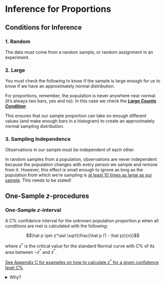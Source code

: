 # Inference for Proportions

## Conditions for Inference

### 1. Random {.unlisted .unnumbered}

The data must come from a random sample, or random assignment in an experiment.

### 2. Large {.unlisted .unnumbered}

You must check the following to know if the sample is large enough for us to know if we have an approximately normal distribution.

For proportions, remember, the population is never anywhere near normal (it’s always two bars, yes and no).  In this case we check the [***Large Counts Condition***](#large-counts-cond).

This ensures that our sample proportion can take on enough different values (and make enough bars in a histogram) to create an approximately normal sampling distribution.  

### 3. Sampling Independence {.unlisted .unnumbered}

Observations in our sample must be independent of each other.

In random samples from a population, observations are never independent because the population changes with every person we sample and remove from it.  However, this effect is small enough to ignore as long as the population from which we’re sampling is [at least 10 times as large as our sample](#ten-per-cond).  This needs to be stated!

## One-Sample $z$-procedures

### One-Sample $z$-interval

::: {.callout-note title="One-Sample $z$-interval"}
A $C$\% confidence interval for the unknown population proportion $p$ when all conditions are met is calculated with the following: 

$$\hat p \pm z^\ast \sqrt{\frac{\hat p (1 - \hat p)}{n}}$$

where $z^\ast$ is the critical value for the standard Normal curve with $C$\% of its area between $-z^\ast$ and $z^\ast$. 

[See Appendix C for examples on how to calculate $z^\ast$ for a given confidence level $C$\%](critical-values.qmd)

<details>
<summary> Why? </summary>

All confidence intervals are calculated by: $\text{point estimate } \pm \text{ margin of error}$

The point estimate for the true population proportion is $\hat p$

The margin of error is always calculated as $(\text{critical value})(\text{standard error})$

We use $z^\ast$ critical values for $z$-intervals (which is why they are called $z$-intervals).

The standard error is calculated as $\sqrt{\frac{\hat p (1 - \hat p)}{n}}$

</details>
:::



<!-- ### One-Sample z-test -->

<!-- ::: {.highlight} -->

<!-- Given the null hypothesis $H_0: p=p_0$, and an observed sample proportion $\hat p$ from a sample of size $n$ when all conditions are met. The null sampling distribution of $\hat p$, calculated assuming $H_0$ is true, has the following: -->

<!-- $$\mu_{\hat p} = p_0$$ -->
<!-- $$\sigma_{\hat p} = \frac{\sigma_{p_0}}{\sqrt n} = \sqrt{\frac{p_0(1- p_0)}{n}}$$ -->

<!-- The **z-statistic** is the standardized score of $\hat p$ under the mean and standard deviation of the null distribution: -->

<!-- $$z=\frac{\hat p - p_0}{\sqrt{\frac{p_0(1- p_0)}{n}}}$$ -->

<!-- The p-value, calculated using the z-statistic, is based off the direction of the alternative hypothesis, $H_a$. $Z$ represents the standard normal distribution. -->

<!-- $$ -->
<!-- \text{p-value}= \begin{cases} -->
<!-- P(Z<z) & \text{ if } H_a:p<p_0 \\  -->
<!-- P(Z>z) & \text{ if } H_a:p>p_0 \\  -->
<!-- 2\cdot P(Z<-|z|) & \text{ if } H_a:p\not =p_0  -->
<!-- \end{cases} -->
<!-- $$ -->
<!-- ::: -->

<!-- ## Two-Sample z-procedures -->

<!-- Two-Sample z-procedures are justified by knowledge about the [sampling distribution of $\hat p_1 - \hat p_2$](#prop-diff-samp-dist). -->

<!-- The conditions for two-sample z-procedures are the same for the two that we learn: -->

<!-- ::: {.highlight} -->
<!-- - Random: The data come from two independent random samples or from two groups in a randomized experiment. -->

<!-- - Large Counts: The counts of “successes” and “failures” in each sample or group $n_1\hat p_1$, $n_1(1-\hat p_1)$, $n_2\hat p_2$, and $n_2(1-\hat p_2)$ are all at least 10. -->

<!-- - 10%: When sampling without replacement, check that $n_1\leq(.10)N_1$ and $n2\leq(.10)N_2$. -->
<!-- ::: -->

<!-- ### Two-Sample z-interval -->

<!-- ::: {.highlight} -->
<!-- When the conditions are met, an approximate $C$% confidence interval for $p_1-p_2$ is:  -->

<!-- $$(\hat p_1-\hat p_2)\pm z^\ast\sqrt{\frac{\hat p_1(1-\hat p_1)}{n_1}+\frac{\hat p_2(1-\hat p_2)}{n_2}}$$ -->

<!-- Where $z^\ast$ is the critical value for the standard Normal curve with $C$% of its area between $-z^\ast$ and $z^\ast$ -->
<!-- ::: -->

<!-- ### Two-Sample z-test (#two-sample-z-test) -->

<!-- ::: {.highlight} -->
<!-- The null hypothesis has the general form   -->
<!-- $$ H_0:p_1-p_2=p_0 $$ -->
<!-- where $p_0$ is our hypothesized difference. We’ll restrict ourselves to situations in which $p_0 =0$. Then the null hypothesis says that there is no difference between the two parameters:  -->
<!-- $$H_0:p_1-p_2=0~~\text{or}~~H_0:p_1=p_2$$ -->
<!-- The alternative hypothesis says what kind of difference we expect: -->
<!-- $$H_a:p_1-p_2>0~~\text{or}~~Ha:p_1-p_2<0~~\text{or}~~Ha:p_1-p_2\not =0  $$ -->
<!-- ::: -->

<!-- ::: {.highlight} -->
<!-- Suppose the conditions are met. To test the hypotheses $H_0: p_1 - p_2 = 0$, first find the pooled proportion $\hat p_c$ of successes in both samples combined.  -->

<!-- $$\hat p_c = \frac{X_1 + X_2}{n_1 + n_2}$$ -->

<!-- Then compute the z statistic: -->
<!-- $$ z = \frac{(\hat p_1 - \hat p_2) - 0}{\sqrt{\frac{\hat p_c(1-\hat p_c)}{n_1} +\frac{\hat p_c(1-\hat p_c)}{n_2}}}$$ -->
<!-- ::: -->
